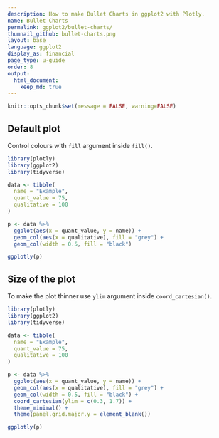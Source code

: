 ```yaml
---
description: How to make Bullet Charts in ggplot2 with Plotly.
name: Bullet Charts
permalink: ggplot2/bullet-charts/
thumnail_github: bullet-charts.png
layout: base
language: ggplot2
display_as: financial
page_type: u-guide
order: 8
output:
  html_document:
    keep_md: true
---
```


```r
knitr::opts_chunk$set(message = FALSE, warning=FALSE)
```

## Default plot

Control colours with `fill` argument inside `fill()`.

```r
library(plotly)
library(ggplot2)
library(tidyverse)

data <- tibble(
  name = "Example",
  quant_value = 75,
  qualitative = 100
)

p <- data %>% 
  ggplot(aes(x = quant_value, y = name)) +
  geom_col(aes(x = qualitative), fill = "grey") +
  geom_col(width = 0.5, fill = "black")

ggplotly(p)
```


<!--------------------- EXAMPLE BREAK ------------------------->

## Size of the plot

To make the plot thinner use `ylim` argument inside `coord_cartesian()`.

```r
library(plotly)
library(ggplot2)
library(tidyverse)

data <- tibble(
  name = "Example",
  quant_value = 75,
  qualitative = 100
)

p <- data %>% 
  ggplot(aes(x = quant_value, y = name)) +
  geom_col(aes(x = qualitative), fill = "grey") +
  geom_col(width = 0.5, fill = "black") +
  coord_cartesian(ylim = c(0.3, 1.7)) +
  theme_minimal() +
  theme(panel.grid.major.y = element_blank())

ggplotly(p)
```

<!--------------------- EXAMPLE BREAK ------------------------->
